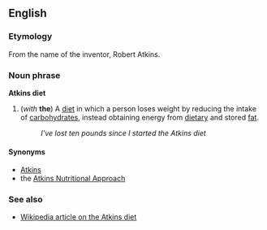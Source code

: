 ==English==
===Etymology===
From the name of the inventor, Robert Atkins.

===Noun phrase===
'''Atkins diet''' 

#(''with'' '''the''') A [[diet]] in which a person loses weight by reducing the intake of [[carbohydrate]]s, instead obtaining energy from [[dietary]] and stored [[fat]].
#:''I've lost ten pounds since I started the Atkins diet''

====Synonyms====
*[[Atkins]]
*the [[Atkins Nutritional Approach]]

===See also===
*[[en:Atkins_diet|Wikipedia article on the Atkins diet]]